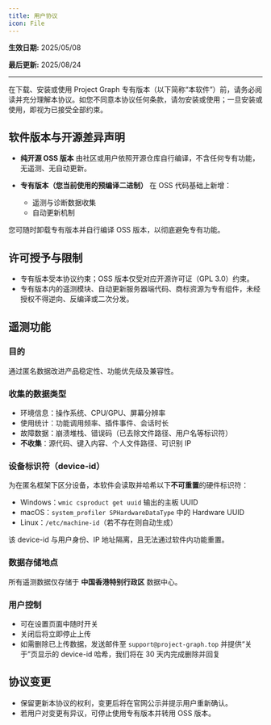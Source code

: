 ```yaml
---
title: 用户协议
icon: File
---
```


**生效日期:** 2025/05/08

**最后更新:** 2025/08/24

---

在下载、安装或使用 Project Graph 专有版本（以下简称“本软件”）前，请务必阅读并充分理解本协议。如您不同意本协议任何条款，请勿安装或使用；一旦安装或使用，即视为已接受全部约束。

## 软件版本与开源差异声明

- **纯开源 OSS 版本**
  由社区或用户依照开源仓库自行编译，不含任何专有功能，无遥测、无自动更新。

- **专有版本（您当前使用的预编译二进制）**
  在 OSS 代码基础上新增：
  - 遥测与诊断数据收集
  - 自动更新机制

您可随时卸载专有版本并自行编译 OSS 版本，以彻底避免专有功能。

## 许可授予与限制

- 专有版本受本协议约束；OSS 版本仅受对应开源许可证（GPL 3.0）约束。
- 专有版本内的遥测模块、自动更新服务器端代码、商标资源为专有组件，未经授权不得逆向、反编译或二次分发。

## 遥测功能

### 目的

通过匿名数据改进产品稳定性、功能优先级及兼容性。

### 收集的数据类型

- 环境信息：操作系统、CPU/GPU、屏幕分辨率
- 使用统计：功能调用频率、插件事件、会话时长
- 故障数据：崩溃堆栈、错误码（已去除文件路径、用户名等标识符）
- **不收集**：源代码、键入内容、个人文件路径、可识别 IP

### 设备标识符（device-id）

为在匿名框架下区分设备，本软件会读取并哈希以下**不可重置**的硬件标识符：

- Windows：`wmic csproduct get uuid` 输出的主板 UUID
- macOS：`system_profiler SPHardwareDataType` 中的 Hardware UUID
- Linux：`/etc/machine-id`（若不存在则自动生成）

该 device-id 与用户身份、IP 地址隔离，且无法通过软件内功能重置。

### 数据存储地点

所有遥测数据仅存储于 **中国香港特别行政区** 数据中心。

### 用户控制

- 可在设置页面中随时开关
- 关闭后将立即停止上传
- 如需删除已上传数据，发送邮件至 `support@project-graph.top` 并提供“关于”页显示的 device-id 哈希，我们将在 30 天内完成删除并回复

## 协议变更

- 保留更新本协议的权利，变更后将在官网公示并提示用户重新确认。
- 若用户对变更有异议，可停止使用专有版本并转用 OSS 版本。

